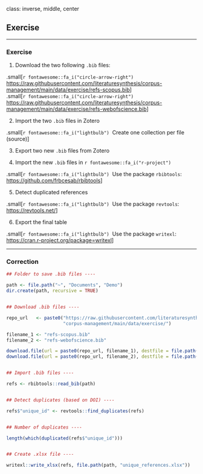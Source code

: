 class: inverse, middle, center

## Exercise

---

### Exercise

1. Download the two following `.bib` files:
  
  .small[`r fontawesome::fa_i("circle-arrow-right")`&nbsp; <https://raw.githubusercontent.com/literaturesynthesis/corpus-management/main/data/exercise/refs-scopus.bib>]
  <br/ >
  .small[`r fontawesome::fa_i("circle-arrow-right")`&nbsp; <https://raw.githubusercontent.com/literaturesynthesis/corpus-management/main/data/exercise/refs-webofscience.bib>]

2. Import the two `.bib` files in Zotero

  .small[`r fontawesome::fa_i("lightbulb")`&nbsp; Create one collection per file (source)]

3. Export two new `.bib` files from Zotero

4. Import the new `.bib` files in `r fontawesome::fa_i("r-project")`

  .small[`r fontawesome::fa_i("lightbulb")`&nbsp; Use the package `rbibtools`: <https://github.com/frbcesab/rbibtools>]
  
5. Detect duplicated references
  
  .small[`r fontawesome::fa_i("lightbulb")`&nbsp; Use the package `revtools`: <https://revtools.net/>]

6. Export the final table

  .small[`r fontawesome::fa_i("lightbulb")`&nbsp; Use the package `writexl`: <https://cran.r-project.org/package=writexl>]

---


### Correction

```r
## Folder to save .bib files ----

path <- file.path("~", "Documents", "Demo")
dir.create(path, recursive = TRUE)


## Download .bib files ----

repo_url   <- paste0("https://raw.githubusercontent.com/literaturesynthesis/", 
                     "corpus-management/main/data/exercise/")

filename_1 <- "refs-scopus.bib"
filename_2 <- "refs-webofscience.bib"

download.file(url = paste0(repo_url, filename_1), destfile = file.path(path, filename_1))
download.file(url = paste0(repo_url, filename_2), destfile = file.path(path, filename_2))


## Import .bib files ----

refs <- rbibtools::read_bib(path)


## Detect duplicates (based on DOI) ----

refs$"unique_id" <- revtools::find_duplicates(refs)


## Number of duplicates ----

length(which(duplicated(refs$"unique_id")))


## Create .xlsx file ----

writexl::write_xlsx(refs, file.path(path, "unique_references.xlsx"))
```

